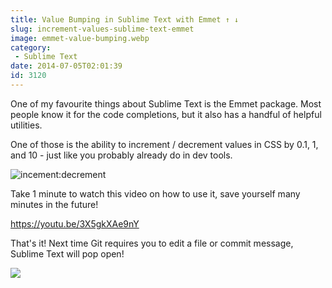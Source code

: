 ```yaml
---
title: Value Bumping in Sublime Text with Emmet ↑ ↓
slug: increment-values-sublime-text-emmet
image: emmet-value-bumping.webp
category:
 - Sublime Text
date: 2014-07-05T02:01:39
id: 3120
---
```


One of my favourite things about Sublime Text is the Emmet package. Most people know it for the code completions, but it also has a handful of helpful utilities.

One of those is the ability to increment / decrement values in CSS by 0.1, 1, and 10 - just like you probably already do in dev tools.

<img src="incementdecrement.gif" alt="incement:decrement" class="aligncenter size-medium wp-image-3121" />

Take 1 minute to watch this video on how to use it, save yourself many minutes in the future!

https://youtu.be/3X5gkXAe9nY

That's it! Next time Git requires you to edit a file or commit message, Sublime Text will pop open!

<a href="https://sublimetextbook.com/?utm_source=valuebumping&utm_medium=banner&utm_campaign=product"><img src="facebook-share2.webp" /></a>
